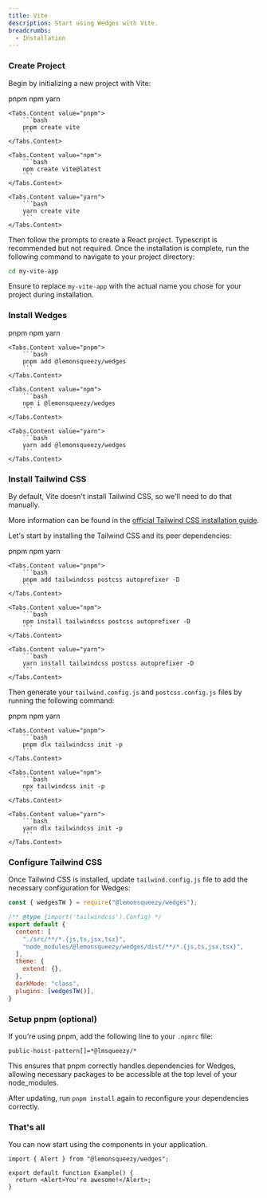 ```yaml
---
title: Vite
description: Start using Wedges with Vite.
breadcrumbs:
  - Installation
---
```


<Steps>

### Create Project

Begin by initializing a new project with Vite:

<Tabs variant='underlined' defaultValue='pnpm'>
    <Tabs.List>
        <Tabs.Trigger value="pnpm">pnpm</Tabs.Trigger>
        <Tabs.Trigger value="npm">npm</Tabs.Trigger>
        <Tabs.Trigger value="yarn">yarn</Tabs.Trigger>
    </Tabs.List>

    <Tabs.Content value="pnpm">
        ```bash
        pnpm create vite
        ```
    </Tabs.Content>

    <Tabs.Content value="npm">
        ```bash
        npm create vite@latest
        ```
    </Tabs.Content>

    <Tabs.Content value="yarn">
        ```bash
        yarn create vite
        ```
    </Tabs.Content>
</Tabs>

Then follow the prompts to create a React project. Typescript is recommended but not required. Once the installation is complete, run the following command to navigate to your project directory:

```bash /my-vite-app/
cd my-vite-app
```

Ensure to replace `my-vite-app` with the actual name you chose for your project during installation.

### Install Wedges

<Tabs variant='underlined' defaultValue='pnpm'>
    <Tabs.List>
        <Tabs.Trigger value="pnpm">pnpm</Tabs.Trigger>
        <Tabs.Trigger value="npm">npm</Tabs.Trigger>
        <Tabs.Trigger value="yarn">yarn</Tabs.Trigger>
    </Tabs.List>

    <Tabs.Content value="pnpm">
        ```bash
        pnpm add @lemonsqueezy/wedges
        ```
    </Tabs.Content>

    <Tabs.Content value="npm">
        ```bash
        npm i @lemonsqueezy/wedges
        ```
    </Tabs.Content>

    <Tabs.Content value="yarn">
        ```bash
        yarn add @lemonsqueezy/wedges
        ```
    </Tabs.Content>
</Tabs>

### Install Tailwind CSS

By default, Vite doesn't install Tailwind CSS, so we'll need to do that manually.

More information can be found in the <a href="https://tailwindcss.com/docs/installation/" target="_blank" rel='nofollow noreferrer'>official Tailwind CSS installation guide</a>.

Let's start by installing the Tailwind CSS and its peer dependencies:

<Tabs variant='underlined' defaultValue='pnpm'>
    <Tabs.List>
        <Tabs.Trigger value="pnpm">pnpm</Tabs.Trigger>
        <Tabs.Trigger value="npm">npm</Tabs.Trigger>
        <Tabs.Trigger value="yarn">yarn</Tabs.Trigger>
    </Tabs.List>

    <Tabs.Content value="pnpm">
        ```bash
        pnpm add tailwindcss postcss autoprefixer -D
        ```
    </Tabs.Content>

    <Tabs.Content value="npm">
        ```bash
        npm install tailwindcss postcss autoprefixer -D
        ```
    </Tabs.Content>

    <Tabs.Content value="yarn">
        ```bash
        yarn install tailwindcss postcss autoprefixer -D
        ```
    </Tabs.Content>
</Tabs>

Then generate your `tailwind.config.js` and `postcss.config.js` files by running the following command:

<Tabs variant='underlined' defaultValue='pnpm'>
    <Tabs.List>
        <Tabs.Trigger value="pnpm">pnpm</Tabs.Trigger>
        <Tabs.Trigger value="npm">npm</Tabs.Trigger>
        <Tabs.Trigger value="yarn">yarn</Tabs.Trigger>
    </Tabs.List>

    <Tabs.Content value="pnpm">
        ```bash
        pnpm dlx tailwindcss init -p
        ```
    </Tabs.Content>

    <Tabs.Content value="npm">
        ```bash
        npx tailwindcss init -p
        ```
    </Tabs.Content>

    <Tabs.Content value="yarn">
        ```bash
        yarn dlx tailwindcss init -p
        ```
    </Tabs.Content>
</Tabs>

### Configure Tailwind CSS

Once Tailwind CSS is installed, update `tailwind.config.js` file to add the necessary configuration for Wedges:

```js {1,7,12,13} title="tailwind.config.js" showLineNumbers
const { wedgesTW } = require("@lemonsqueezy/wedges");

/** @type {import('tailwindcss').Config} */
export default {
  content: [
    "./src/**/*.{js,ts,jsx,tsx}",
    "node_modules/@lemonsqueezy/wedges/dist/**/*.{js,ts,jsx,tsx}",
  ],
  theme: {
    extend: {},
  },
  darkMode: "class",
  plugins: [wedgesTW()],
}
```

### Setup pnpm (optional)

If you're using pnpm, add the following line to your `.npmrc` file:

```
public-hoist-pattern[]=*@lmsqueezy/*
```

This ensures that pnpm correctly handles dependencies for Wedges, allowing necessary packages to be accessible at the top level of your node_modules.

After updating, run `pnpm install` again to reconfigure your dependencies correctly.

### That's all

You can now start using the components in your application.

```tsx {1,4} showLineNumbers
import { Alert } from "@lemonsqueezy/wedges";

export default function Example() {
  return <Alert>You're awesome!</Alert>;
}
```

</Steps>